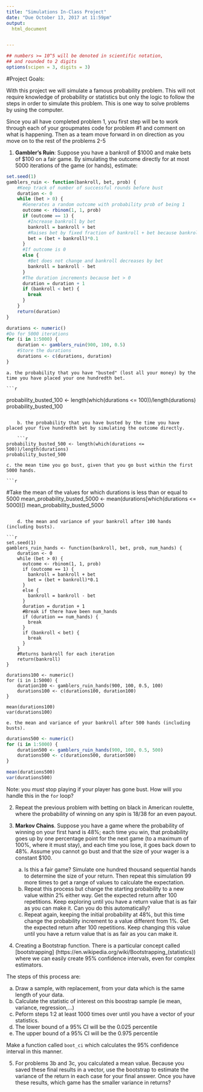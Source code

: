 ```yaml
---
title: "Simulations In-Class Project"
date: "Due October 13, 2017 at 11:59pm"
output:
  html_document


---
```


<style type="text/css">
.table {

    width: 80%;
    margin-left:10%; 
    margin-right:10%;
}
</style>
```r
## numbers >= 10^5 will be denoted in scientific notation,
## and rounded to 2 digits
options(scipen = 3, digits = 3)
```




#Project Goals:



With this project we will simulate a famous probability problem. This will not require knowledge of probability or statistics but only the logic to follow the steps in order to simulate this problem. This is one way to solve problems by using the computer. 


Since you all have completed problem 1, you first step will be to work through each of your groupmates code for problem #1 and comment on what is happening. Then as a team move forward in on direction as you move on to the rest of the problems 2-5

 1. **Gambler's Ruin**: Suppose you have a bankroll of $1000 and make bets of $100 on a fair game. By simulating the outcome directly for at most 5000 iterations of the game (or hands), estimate:
 
```r
set.seed(1)
gamblers_ruin <- function(bankroll, bet, prob) {
    #Keep track of number of successful rounds before bust
    duration <- 0
    while (bet > 0) {
      #Generates a random outcome with probability prob of being 1
      outcome <- rbinom(1, 1, prob)
      if (outcome == 1) {
        #Increase bankroll by bet
        bankroll = bankroll + bet
        #Raises bet by fixed fraction of bankroll + bet because bankroll*0.1 would not be raising in first round
        bet = (bet + bankroll)*0.1
      }
      #If outcome is 0
      else {
        #Bet does not change and bankroll decreases by bet
        bankroll = bankroll - bet
      }
      #The duration increments because bet > 0
      duration = duration + 1
      if (bankroll < bet) {
        break
      }
    }
    return(duration)
}

durations <- numeric()
#Do for 5000 iterations
for (i in 1:5000) {
    duration <- gamblers_ruin(900, 100, 0.5)
    #Store the durations
    durations <- c(durations, duration)
}
```
 
    a. the probability that you have "busted" (lost all your money) by the time you have placed your one hundredth bet. 
    
    ```r
probability_busted_100 <- length(which(durations <= 100))/length(durations)
probability_busted_100
```

    b. the probability that you have busted by the time you have placed your five hundredth bet by simulating the outcome directly. 
    
    ```r
probability_busted_500 <- length(which(durations <= 500))/length(durations)
probability_busted_500
```
    
    c. the mean time you go bust, given that you go bust within the first 5000 hands.
    
    ```r
#Take the mean of the values for which durations is less than or equal to 5000
mean_probability_busted_5000 <- mean(durations[which(durations <= 5000)])
mean_probability_busted_5000
```
    
    d. the mean and variance of your bankroll after 100 hands (including busts).

```r
set.seed(1)
gamblers_ruin_hands <- function(bankroll, bet, prob, num_hands) {
    duration <- 0
    while (bet > 0) {
      outcome <- rbinom(1, 1, prob)
      if (outcome == 1) {
        bankroll = bankroll + bet
        bet = (bet + bankroll)*0.1
      }
      else {
        bankroll = bankroll - bet
      }
      duration = duration + 1
      #Break if there have been num_hands
      if (duration == num_hands) {
        break
      }
      if (bankroll < bet) {
        break
      }
    }
    #Returns bankroll for each iteration
    return(bankroll)
}

durations100 <- numeric()
for (i in 1:5000) {
    duration100 <- gamblers_ruin_hands(900, 100, 0.5, 100)
    durations100 <- c(durations100, duration100)
}

mean(durations100)
var(durations100)
```
    
    e. the mean and variance of your bankroll after 500 hands (including busts).
    
```r
durations500 <- numeric()
for (i in 1:5000) {
    duration500 <- gamblers_ruin_hands(900, 100, 0.5, 500)
    durations500 <- c(durations500, duration500)
}

mean(durations500)
var(durations500)
```
 
Note: you *must* stop playing if your player has gone bust. How will you handle this in the `for` loop?

2. Repeat the previous problem with betting on black in American roulette, where the probability of winning on any spin is 18/38 for an even payout.

3. **Markov Chains**. Suppose you have a game where the probability of winning on your first hand is 48%; each time you win, that probability goes up by one percentage point for the next game (to a maximum of 100%, where it must stay), and each time you lose, it goes back down to 48%. Assume you cannot go bust and that the size of your wager is a constant $100.
    a. Is this a fair game? Simulate one hundred thousand sequential hands to determine the size of your return. Then repeat this simulation 99 more times to get a range of values to calculate the expectation.
    b. Repeat this process but change the starting probability to a new value within 2% either way. Get the expected return after 100 repetitions. Keep exploring until you have a return value that is as fair as you can make it. Can you do this automatically?
    c. Repeat again, keeping the initial probability at 48%, but this time change the probability increment to a value different from 1%. Get the expected return after 100 repetitions. Keep changing this value until you have a return value that is as fair as you can make it. 


4. Creating a Bootstrap function. There is a particular concept called [bootstrapping]
(https://en.wikipedia.org/wiki/Bootstrapping_(statistics)) where we can easily create 95% confidence intervals, even for complex estimators.

The steps of this process are:

  a. Draw a sample, with replacement, from your data which is the same length of your data.
  b. Calculate the statistic of interest on this boostrap sample (ie mean, variance, regression,...)
  c. Peform steps 1:2 at least 1000 times over until you have a vector of your statistics. 
  d. The lower bound of a 95% CI will be the 0.025 percentile
  e. The upper bound of a 95% CI will be the 0.975 percentile

Make a function called `boot_ci` which calculates the 95% confidence interval in this manner. 

5. For problems 3b and 3c, you calculated a mean value. Because you saved these final results in a vector, use the bootstrap to estimate the variance of the return in each case for your final answer. Once you have these results, which game has the smaller variance in returns?